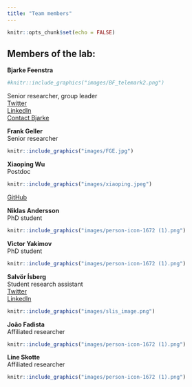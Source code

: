 ```yaml
---
title: "Team members"
---
```


```r
knitr::opts_chunk$set(echo = FALSE)
```
## Members of the lab:  



**Bjarke Feenstra**  
```r
#knitr::include_graphics("images/BF_telemark2.png")
```
Senior researcher, group leader  
[Twitter](https://twitter.com/bjarkefeenstra)  
[LinkedIn](https://www.linkedin.com/in/bjarke-feenstra-6230374/)    
[Contact Bjarke](mailto:fee@ssi.dk)


**Frank Geller**  
Senior researcher  

```r
knitr::include_graphics("images/FGE.jpg")
```

  
**Xiaoping Wu**  
Postdoc

```r
knitr::include_graphics("images/xiaoping.jpeg")
```
[GitHub]("https://xiaoping-wu.github.io/XiaopingWu/")

**Niklas Andersson**  
PhD student

```r
knitr::include_graphics("images/person-icon-1672 (1).png")
```

**Victor Yakimov**  
PhD student

```r
knitr::include_graphics("images/person-icon-1672 (1).png")
```

**Salvör Ísberg**  
Student research assistant  
[Twitter](https://twitter.com/salvorisberg)  
[LinkedIn](https://is.linkedin.com/in/salv%C3%B6r-%C3%ADsberg-432561195)  

```r
knitr::include_graphics("images/slis_image.png")
```

**João Fadista**  
Affiliated researcher

```r
knitr::include_graphics("images/person-icon-1672 (1).png")
```


**Line Skotte**  
Affiliated researcher

```r
knitr::include_graphics("images/person-icon-1672 (1).png")
```

